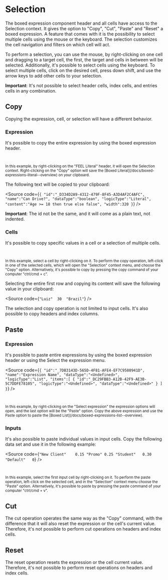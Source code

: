 
<Meta title="MDX/Features/Selection/Overview" of={Selection} />

# Selection

The boxed expression component header and all cells have access to the Selection context.
It gives the option to "Copy", "Cut", "Paste" and "Reset" a boxed expression. A feature that
comes with it is the possibility to select multiple cells using the mouse or the keyboard.
The selection customizes the cell navigation and filters on which cell will act.

To perform a selection, you can use the mouse, by right-clicking on one cell and dragging to a target
cell, the first, the target and cells in between will be selected. Additionally, it's possible to
select cells using the keyboard. To select multiple cells, click on the desired cell, press down shift,
and use the arrow keys to add other cells to your selection.

**Important**: It's not possible to select header cells, index cells, and entries cells in any combination.

## Copy

Copying the expression, cell, or selection will have a different behavior.

### Expression

It's possible to copy the entire expression by using the boxed expression header.

<div style={{ display: "flex", flexDirection: "row" }}>
  <Story of={Selection.CanDrive} />
  <small>
    <br />
    <br />
    In this example, by right-clicking on the "FEEL Literal" header, it will open the Selection context. Right-clicking
    on the "Copy" option will save the [Boxed Literal](/docs/boxed-expressions-literal--overview) on your clipboard.
  </small>
</div>

The following text will be copied to your clipboard:

<Source
  code={`
{
  "id":"_D334D2A9-4312-479F-8F45-A3D4AF2C4AFC",
  "name":"Can Drive?",
  "dataType":"boolean",
  "logicType":"Literal",
  "content":"Age >= 18 then true else false",
  "width":320
}
`}
/>

**Important**: The id not be the same, and it will come as a plain text, not indented.

### Cells

It's possible to copy specific values in a cell or a selection of multiple cells.

<div style={{ display: "flex", flexDirection: "row" }}>
  <Story of={Selection.People} />
  <small>
    <br />
    <br />
    In this example, select a cell by right-clicking on it. To perform the copy operation, left-click in one of the
    selected cells, which will open the "Selection" context menu, and choose the "Copy" option. Alternatively, it's
    possible to copy by pressing the copy command of your computer "ctrl/cmd + c".
  </small>
</div>

Selecting the entire first row and copying its content will save the following value in your clipboard:

<Source
  code={`
"Luiz"	30	"Brazil"
`}
/>

The selection and copy operation is not limited to input cells. It's also possible to copy
headers and index columns.

## Paste

### Expression

It's possible to paste entire expressions by using the boxed expression header or using the
Select the expression menu.

<Source
  code={`
{
  "id":"_7DB3143D-565D-4F81-AFE4-EF7C9580941D",
  "name":"Expression Name",
  "dataType":"<Undefined>",
  "logicType":"List",
  "items":[
    {
      "id":"_DC29FBB3-A12B-42F9-AE3B-5C7DDFE78105",
      "logicType":"<Undefined>",
      "dataType":"<Undefined>"
    }
  ]
}
`}
/>

<div style={{ display: "flex", flexDirection: "row" }}>
  <Story of={Selection.EmptyExpression} />
  <small>
    <br />
    <br />
    In this example, by right-clicking on the "Select expression" the expression options will open, and the last option
    will be the "Paste" option. Copy the above expression and use the Paste option to paste the [Boxed
    List](/docs/boxed-expressions-list--overview).
  </small>
</div>

### Inputs

It's also possible to paste individual values in input cells. Copy the following data set and use
it in the following example:

<Source
  code={`
"New Client"	0.15
"Promo"	0.25
"Student"	0.30
"Default"	0
`}
/>

<div style={{ display: "flex", flexDirection: "row" }}>
  <Story of={Selection.Discount} />
  <small>
    <br />
    <br />
    In this example, select the first input cell by right-clicking on it. To perform the paste operation, left-click on
    the selected cell, and in the "Selection" context menu choose the "Paste" option. Alternatively, it's possible to
    paste by pressing the paste command of your computer "ctrl/cmd + v".
  </small>
</div>

## Cut

The cut operation operates the same way as the "Copy" command, with the difference that it will
also reset the expression or the cell's current value. Therefore, it's not possible to perform
cut operations on headers and index cells.

## Reset

The reset operation resets the expression or the cell current value. Therefore, it's not possible to perform
reset operations on headers and index cells.
